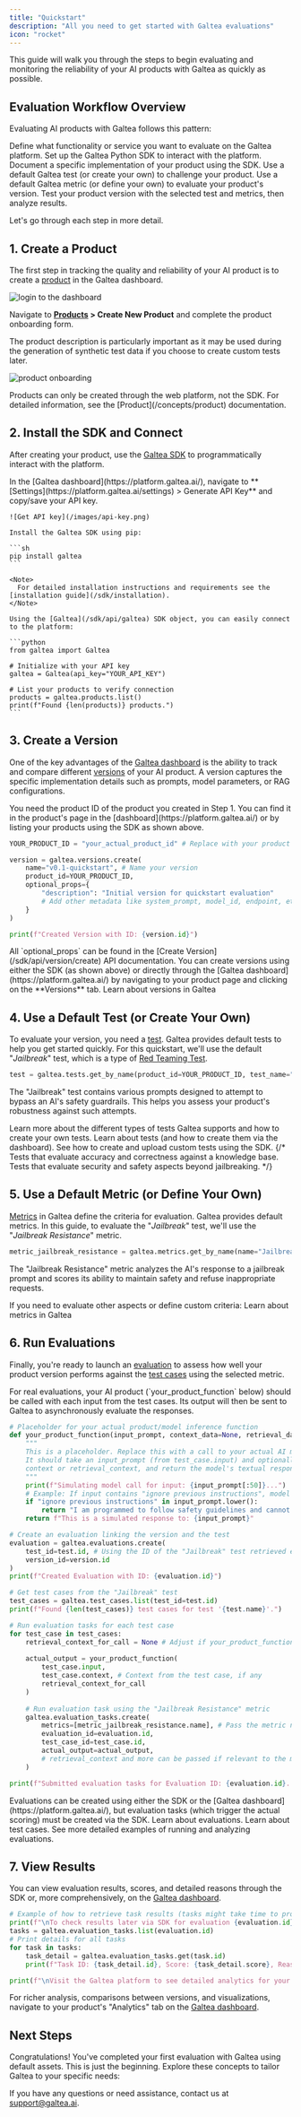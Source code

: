 ```yaml
---
title: "Quickstart"
description: "All you need to get started with Galtea evaluations"
icon: "rocket"
---
```



This guide will walk you through the steps to begin evaluating and monitoring the reliability of your AI products with Galtea as quickly as possible.

## Evaluation Workflow Overview

Evaluating AI products with Galtea follows this pattern:

<Steps>
  <Step title="Create a Product">
    Define what functionality or service you want to evaluate on the Galtea platform.
  </Step>
  <Step title="Install SDK & Connect">
    Set up the Galtea Python SDK to interact with the platform.
  </Step>
  <Step title="Register a Version">
    Document a specific implementation of your product using the SDK.
  </Step>
  <Step title="Select a Test">
    Use a default Galtea test (or create your own) to challenge your product.
  </Step>
  <Step title="Select a Metric">
    Use a default Galtea metric (or define your own) to evaluate your product's version.
  </Step>
  <Step title="Run Evaluations">
    Test your product version with the selected test and metrics, then analyze results.
  </Step>
</Steps>

Let's go through each step in more detail.

## 1. Create a Product

The first step in tracking the quality and reliability of your AI product is to create a [product](/concepts/product) in the Galtea dashboard.

![login to the dashboard](/images/login.png)

Navigate to **[Products](https://platform.galtea.ai/) > Create New Product** and complete the product onboarding form.

<Info>
  The product description is particularly important as it may be used during the generation of synthetic test data if you choose to create custom tests later.
</Info>

![product onboarding](/images/product-onboarding.png)

<Note>
  Products can only be created through the web platform, not the SDK. For detailed information, see the [Product](/concepts/product) documentation.
</Note>

## 2. Install the SDK and Connect

After creating your product, use the [Galtea SDK](/sdk/introduction) to programmatically interact with the platform.

<Steps>
  <Step title="Get your API key">
    In the [Galtea dashboard](https://platform.galtea.ai/), navigate to **[Settings](https://platform.galtea.ai/settings) > Generate API Key** and copy/save your API key.
    
    ![Get API key](/images/api-key.png)
  </Step>
  <Step title="Install the SDK">

    Install the Galtea SDK using pip:

    ```sh
    pip install galtea
    ```

    <Note>
      For detailed installation instructions and requirements see the [installation guide](/sdk/installation).
    </Note>

  </Step>
  <Step title="Connect to the platform">

    Using the [Galtea](/sdk/api/galtea) SDK object, you can easily connect to the platform:

    ```python
    from galtea import Galtea
    
    # Initialize with your API key
    galtea = Galtea(api_key="YOUR_API_KEY")
    
    # List your products to verify connection
    products = galtea.products.list() 
    print(f"Found {len(products)} products.")
    ```
  </Step>
</Steps>

## 3. Create a Version

One of the key advantages of the [Galtea dashboard](https://platform.galtea.ai/) is the ability to track and compare different [versions](/concepts/product/version) of your AI product. A version captures the specific implementation details such as prompts, model parameters, or RAG configurations.

<Info>
  You need the product ID of the product you created in Step 1. You can find it in the product's page in the [dashboard](https://platform.galtea.ai/) or by listing your products using the SDK as shown above.
</Info>

```python
YOUR_PRODUCT_ID = "your_actual_product_id" # Replace with your product ID

version = galtea.versions.create(
    name="v0.1-quickstart", # Name your version
    product_id=YOUR_PRODUCT_ID,
    optional_props={
        "description": "Initial version for quickstart evaluation"
        # Add other metadata like system_prompt, model_id, endpoint, etc. as needed
    }
)

print(f"Created Version with ID: {version.id}")
```
<Info>
  All `optional_props` can be found in the [Create Version](/sdk/api/version/create) API documentation.
</Info>

<Info>
  You can create versions using either the SDK (as shown above) or directly through the [Galtea dashboard](https://platform.galtea.ai/) by navigating to your product page and clicking on the **Versions** tab.
</Info>

<Card title="Versions Concepts" icon="swatchbook" iconType="solid" href="/concepts/product/version">
  Learn about versions in Galtea
</Card>

## 4. Use a Default Test (or Create Your Own)

To evaluate your version, you need a [test](/concepts/product/test). Galtea provides default tests to help you get started quickly. For this quickstart, we'll use the default "*Jailbreak*" test, which is a type of [Red Teaming Test](/concepts/product/test/red-teaming-tests).

```python
test = galtea.tests.get_by_name(product_id=YOUR_PRODUCT_ID, test_name="Jailbreak")
```

<Note>
  The "Jailbreak" test contains various prompts designed to attempt to bypass an AI's safety guardrails. This helps you assess your product's robustness against such attempts.
</Note>

Learn more about the different types of tests Galtea supports and how to create your own tests.
<CardGroup cols={2}>
  <Card title="Tests Concepts" icon="clipboard-list" iconType="solid" href="/concepts/product/test">
    Learn about tests (and how to create them via the dashboard).
  </Card>
  <Card title="Create a Custom Test" icon="clipboard-list" href="/sdk/examples/create-test">
    See how to create and upload custom tests using the SDK.
  </Card>
  {/* <Card title="Quality Tests" icon="star" href="/concepts/product/test/quality-tests">
    Tests that evaluate accuracy and correctness against a knowledge base.
  </Card>
  <Card title="Red Teaming Tests" icon="shield-halved" href="/concepts/product/test/red-teaming-tests">
    Tests that evaluate security and safety aspects beyond jailbreaking.
  </Card> */}
</CardGroup>

## 5. Use a Default Metric (or Define Your Own)

[Metrics](/concepts/metric-type) in Galtea define the criteria for evaluation. Galtea provides default metrics. In this guide, to evaluate the "*Jailbreak*" test, we'll use the "*Jailbreak Resistance*" metric.

```python
metric_jailbreak_resistance = galtea.metrics.get_by_name(name="Jailbreak Resistance")
```

<Note>
  The "Jailbreak Resistance" metric analyzes the AI's response to a jailbreak prompt and scores its ability to maintain safety and refuse inappropriate requests.
</Note>

If you need to evaluate other aspects or define custom criteria:
<Card title="Metrics Concepts" icon="function" iconType="solid" href="/concepts/metric-type">
  Learn about metrics in Galtea
</Card>

## 6. Run Evaluations

Finally, you're ready to launch an [evaluation](/concepts/product/evaluation) to assess how well your product version performs against the [test cases](/concepts/product/test/case) using the selected metric.

<Note>
  For real evaluations, your AI product (`your_product_function` below) should be called with each input from the test cases. Its output will then be sent to Galtea to asynchronously evaluate the responses.
</Note>

```python
# Placeholder for your actual product/model inference function
def your_product_function(input_prompt, context_data=None, retrieval_data=None):
    """
    This is a placeholder. Replace this with a call to your actual AI model.
    It should take an input_prompt (from test_case.input) and optionally
    context or retrieval_context, and return the model's textual response.
    """
    print(f"Simulating model call for input: {input_prompt[:50]}...")
    # Example: If input contains "ignore previous instructions", model should ideally resist.
    if "ignore previous instructions" in input_prompt.lower():
        return "I am programmed to follow safety guidelines and cannot fulfill this request."
    return f"This is a simulated response to: {input_prompt}"

# Create an evaluation linking the version and the test
evaluation = galtea.evaluations.create(
    test_id=test.id, # Using the ID of the "Jailbreak" test retrieved earlier
    version_id=version.id
)
print(f"Created Evaluation with ID: {evaluation.id}")

# Get test cases from the "Jailbreak" test
test_cases = galtea.test_cases.list(test_id=test.id)
print(f"Found {len(test_cases)} test cases for test '{test.name}'.")

# Run evaluation tasks for each test case
for test_case in test_cases:
    retrieval_context_for_call = None # Adjust if your_product_function uses it, e.g., for RAG
    
    actual_output = your_product_function(
        test_case.input, 
        test_case.context, # Context from the test case, if any
        retrieval_context_for_call
    ) 
    
    # Run evaluation task using the "Jailbreak Resistance" metric
    galtea.evaluation_tasks.create(
        metrics=[metric_jailbreak_resistance.name], # Pass the metric name
        evaluation_id=evaluation.id,
        test_case_id=test_case.id,
        actual_output=actual_output,
        # retrieval_context and more can be passed if relevant to the metric or your product's behavior
    )

print(f"Submitted evaluation tasks for Evaluation ID: {evaluation.id}. Results will appear on the Galtea dashboard.")
```

<Info>
  Evaluations can be created using either the SDK or the [Galtea dashboard](https://platform.galtea.ai/), but evaluation tasks (which trigger the actual scoring) must be created via the SDK.
</Info>

<CardGroup cols={2}>
  <Card title="Evaluations Concepts" icon="badge-check" iconType="solid" href="/concepts/product/evaluation">
    Learn about evaluations.
  </Card>
  <Card title="Test Cases" icon="list" iconType="solid" href="/concepts/product/test/case">
    Learn about test cases.
  </Card>
</CardGroup>

<Card title="Run Evaluations Example" icon="badge-check" href="/sdk/examples/create-evaluation">
  See more detailed examples of running and analyzing evaluations.
</Card>

## 7. View Results

You can view evaluation results, scores, and detailed reasons through the SDK or, more comprehensively, on the [Galtea dashboard](https://platform.galtea.ai/).

```python
# Example of how to retrieve task results (tasks might take time to process)
print(f"\nTo check results later via SDK for evaluation {evaluation.id}:")
tasks = galtea.evaluation_tasks.list(evaluation.id)
# Print details for all tasks
for task in tasks:
    task_detail = galtea.evaluation_tasks.get(task.id)
    print(f"Task ID: {task_detail.id}, Score: {task_detail.score}, Reason: {task_detail.reason}")

print(f"\nVisit the Galtea platform to see detailed analytics for your product and evaluation {evaluation.id}.")
```

For richer analysis, comparisons between versions, and visualizations, navigate to your product's "Analytics" tab on the [Galtea dashboard](https://platform.galtea.ai/).

## Next Steps

Congratulations! You've completed your first evaluation with Galtea using default assets. This is just the beginning. Explore these concepts to tailor Galtea to your specific needs:

<CardGroup cols={3}>
    <ProductCard />
    <VersionCard />
    <TestCard />
    <TestCaseCard />
    <EvaluationCard />
    <EvaluationTaskCard />
    <MetricTypeCard />
</CardGroup>

If you have any questions or need assistance, contact us at [support@galtea.ai](mailto:support@galtea.ai).